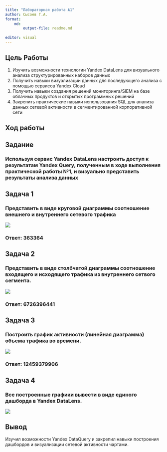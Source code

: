 ---
title: "Лабораторная работа №1"
author: Сысоев Г.А.
format:
    md:
        output-file: readme.md
    
editor: visual
---


## Цель Работы

1. 	Изучить возможности технологии Yandex DataLens для визуального анализа структурированных наборов данных 
2.	 Получить навыки визуализации данных для последующего анализа с помощью сервисов Yandex Cloud 
3. 	Получить навыки создания решений мониторинга/SIEM на базе облачных продуктов и открытых программных решений 
4. 	Закрепить практические навыки использования SQL для анализа данных сетевой активности в сегментированной корпоративной сети


## Ход работы

## Задание
### Используя сервис Yandex DataLens настроить доступ к результатам Yandex Query, полученным в ходе выполнения практической работы №1, и визуально представить результаты анализа данных

## Задача 1

### Представить в виде круговой диаграммы соотношение внешнего и внутреннего сетевого трафика

<image src = "images\a.jpg">

### Ответ: 363364

## Задача 2

### Представить в виде столбчатой диаграммы соотношение входящего и исходящего трафика из внутреннего сетвого сегмента.

<image src = "images\b.jpg">

### Ответ: 6726396441

## Задача 3

### Построить график активности (линейная диаграмма) объема трафика во времени.

<image src = "images\c.jpg">

### Ответ: 12459379906

## Задача 4

### Все построенные графики вывести в виде единого дашборда в Yandex DataLens.

<image src = "images\d.jpg">


## Вывод

Изучил возможности Yandex DataQuery и закрепил навыки построения дашбордов и визуализации сетевой активности чартами.
